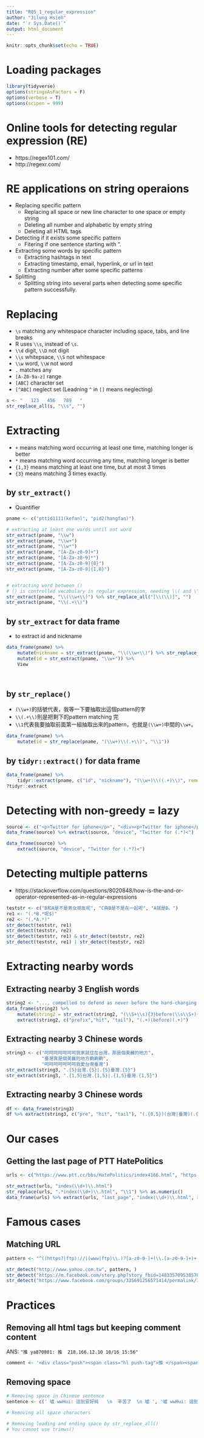 ```yaml
---
title: "R05_1_regular_expression"
author: "Jilung Hsieh"
date: "`r Sys.Date()`"
output: html_document
---
```


```r
knitr::opts_chunk$set(echo = TRUE)
```

# Loading packages
```r
library(tidyverse)
options(stringsAsFactors = F)
options(verbose = T)
options(scipen = 999)
```
# Online tools for detecting regular expression (RE)
- https://regex101.com/
- http://regexr.com/


# RE applications on string operaions
- Replacing specific pattern
    - Replacing all space or new line character to one space or empty string
    - Deleting all number and alphabetic by empty string
    - Deleting all HTML tags
- Detecting if it exists some specific pattern
    - Fitering if one sentence starting with ".
    
- Extracting some words by specific pattern
    - Extracting hashtags in text
    - Extracting timestamp, email, hyperlink, or url in text
    - Extracting number after some specific patterns
- Splitting
    - Splitting string into several parts when detecting some specific pattern successfully.



# Replacing
- `\s` matching any whitespace character including space, tabs, and line breaks
- R uses `\\s`, instead of `\s`.
- `\\d` digit, `\\D` not digit
- `\\s` whitepsace, `\\S` not whitespace
- `\\w` word, `\\W` not word
- `.` matches any
- `[A-Z0-9a-z]` range
- `[ABC]` character set
- `[^ABC]` neglect set (Leadning `^` in `[]` means neglecting)

```r
s <- "   123   456   789   "
str_replace_all(s, "\\s", "")
```


# Extracting
- `+` means matching word occurring at least one time, matching longer is better
- `*` means matching word occurring any time, matching longer is better
- `{1,3}` means matching at least one time, but at most 3 times
- `{3}` means matching 3 times exactly.


## by `str_extract()`
- Quantifier
```r
pname <- c("pttid1111(kefan)", "pid2(hangfan)")

# extracting at least one words until not word
str_extract(pname, "\\w")
str_extract(pname, "\\w+")
str_extract(pname, "\\w*")
str_extract(pname, "[A-Za-z0-9]+")
str_extract(pname, "[A-Za-z0-9]*")
str_extract(pname, "[A-Za-z0-9]{8}")
str_extract(pname, "[A-Za-z0-9]{1,8}")


# extracting word between ()
# () is controlled vocabulary in regular expression, needing \\( and \\) to specify the character themself
str_extract(pname, "\\(\\w+\\)") %>% str_replace_all("[\\(\\)]", "")
str_extract(pname, "\\(.+\\)") 

```

## by `str_extract` for data frame
- to extract id and nickname
```r
data_frame(pname) %>%
    mutate(nickname = str_extract(pname, "\\(\\w+\\)") %>% str_replace_all("[\\(\\)]", "")) %>%
    mutate(id = str_extract(pname, "\\w+")) %>%
    View




```



## by `str_replace()`
- `(\\w+)`的括號代表，我等一下要抽取出這個pattern的字
- `\\(.+\\)`則是把剩下的pattern matching 完
- `\\1`代表我要抽取前面第一組抽取出來的pattern，也就是`(\\w+)`中間的`\\w+`。

```r
data_frame(pname) %>%
    mutate(id = str_replace(pname, "(\\w+)\\(.+\\)", "\\1"))
```

## by `tidyr::extract()` for data frame

```r
data_frame(pname) %>% 
    tidyr::extract(pname, c("id", "nickname"), "(\\w+)\\((.+)\\)", remove = F)
?tidyr::extract
```

# Detecting with non-greedy = lazy
```r
source <- c("<p>Twitter for iphone</p>", "<div><p>Twitter for iphone</p></div>")
data_frame(source) %>% extract(source, "device", "Twitter for (.*)<")
```
```r
data_frame(source) %>%
    extract(source, "device", "Twitter for (.*?)<")
```



# Detecting multiple patterns
- https://stackoverflow.com/questions/8020848/how-is-the-and-or-operator-represented-as-in-regular-expressions

```r
teststr <- c("B和A是不是男女朋友呢", "C與B是不是在一起呢", "A就是B。")
re1 <- "(.*B.*呢$)"
re2 <- "(.*A.*)"
str_detect(teststr, re1)
str_detect(teststr, re2)
str_detect(teststr, re1) & str_detect(teststr, re2)
str_detect(teststr, re1) | str_detect(teststr, re2)
```

# Extracting nearby words
## Extracting nearby 3 English words
```r
string2 <- "..., compelled to defend as never before the hard-charging progressivism and ...."
data_frame(string2) %>%
    mutate(string2 = str_extract(string2, "(\\S+\\s){3}before(\\s\\S+){3}")) %>%
    extract(string2, c("prefix","hit", "tail"), "(.+)(before)(.+)")
```

## Extracting nearby 3 Chinese words
```r
string3 <- c("呵呵呵呵呵呵呵我家就住在台灣，那是個美麗的地方",
             "臺灣真是個美麗的地方齁齁齁", 
             "呵呵呵呵呵呵呵我愛台灣臺灣")
str_extract(string3, ".{5}台灣.{5}|.{5}臺灣.{5}")
str_extract(string3, ".{1,5}台灣.{1,5}|.{1,5}臺灣.{1,5}")
```

## Extracting nearby 3 Chinese words
```r
df <- data_frame(string3)
df %>% extract(string3, c("pre", "hit", "tail"), "(.{0,5})(台灣|臺灣)(.{0,5})")
```

# Our cases

## Getting the last page of PTT HatePolitics
```r
urls <- c("https://www.ptt.cc/bbs/HatePolitics/index4166.html", "https://www.ptt.cc/bbs/HatePolitics/index348.html")

str_extract(urls, "index(\\d+)\\.html")
str_replace(urls, ".*index(\\d+)\\.html", "\\1") %>% as.numeric()
data_frame(urls) %>% extract(urls, "last_page", "index(\\d+)\\.html", remove = F)
```



# Famous cases

## Matching URL
```r
pattern <- "^((https?|ftp)://|(www|ftp)\\.)?[a-z0-9-]+(\\.[a-z0-9-]+)+([/?].*)?$"

str_detect("http://www.yahoo.com.tw", pattern, )
str_detect("https://m.facebook.com/story.php?story_fbid=1483357095305703&id=1435979486710131", pattern)
str_detect("https://www.facebook.com/groups/335691256571414/permalink/774316322708903/", pattern)
```

# Practices

## Removing all html tags but keeping  comment content
ANS: `"推 ya870801: 推  218.166.12.10 10/16 15:56"`

```r
comment <- '<div class="push"><span class="hl push-tag">推 </span><span class="f3 hl push-userid">ya870801</span><span class="f3 push-content">: 推</span><span class="push-ipdatetime">  218.166.12.10 10/16 15:56</span></div>'

```

## Removing space
```r
# Removing space in Chinese sentence
sentence <- c(' 噓 wwHui: 這批安好純   \n  辛苦了  \n 噓 ', '噓 wwHui: 這批安好純   ', '辛苦了  ')

# Removing all space characters

# Removing leading and ending space by str_replace_all()
# You cannot use trimws()

```


